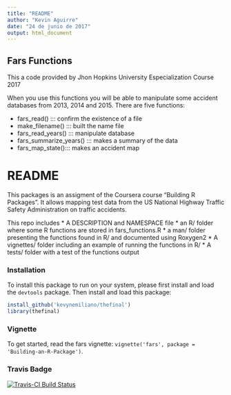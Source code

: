 ```yaml
---
title: "README"
author: "Kevin Aguirre"
date: "24 de junio de 2017"
output: html_document
---
```



## Fars Functions

This a code provided by Jhon Hopkins University Especialization Course 2017

When you use this functions you will be able to manipulate some accident databases from 2013, 2014 and 2015. There are five functions:

- fars_read()  ::: confirm the existence of a file
- make_filename() ::: built the name file
- fars_read_years() ::: manipulate database
- fars_summarize_years() ::: makes a summary of the data
- fars_map_state()::: makes an accident map


# README #

This packages is an assigment of the Coursera course "Building R Packages". It allows mapping test data from the US National Highway Traffic Safety Administration on traffic accidents. 

This repo includes
* A DESCRIPTION and NAMESPACE file
* an R/ folder where some R functions are stored in fars_functions.R
* a man/ folder presenting the functions found in R/ and documented using Roxygen2
* A vignettes/ folder including an example of running the functions in R/
* A tests/ folder with a test of the functions output

### Installation

To install this package to run on your system, please first install and load the `devtools` package. Then install and load this package:

```R
install_github('kevynemiliano/thefinal')
library(thefinal)
```

### Vignette

To get started, read the fars vignette: `vignette('fars', package = 'Building-an-R-Package')`.


### Travis Badge

[![Travis-CI Build Status](https://travis-ci.org/saptarsi-chowdhury/Building-an-R-Package.svg?branch=master)](https://travis-ci.org/saptarsi-chowdhury/Building-an-R-Package)
